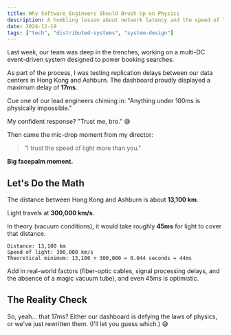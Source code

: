 ```yaml
---
title: Why Software Engineers Should Brush Up on Physics
description: A humbling lesson about network latency and the speed of light in distributed systems
date: 2024-12-19
tags: ["tech", "distributed-systems", "system-design"]
---
```


Last week, our team was deep in the trenches, working on a multi-DC event-driven system designed to power booking searches.

As part of the process, I was testing replication delays between our data centers in Hong Kong and Ashburn. The dashboard proudly displayed a maximum delay of **17ms**.

Cue one of our lead engineers chiming in: "Anything under 100ms is physically impossible."

My confident response? "Trust me, bro." 😅

Then came the mic-drop moment from my director:

> "I trust the speed of light more than you."

**Big facepalm moment.**

## Let's Do the Math

The distance between Hong Kong and Ashburn is about **13,100 km**.

Light travels at **300,000 km/s**.

In theory (vacuum conditions), it would take roughly **45ms** for light to cover that distance.

```
Distance: 13,100 km
Speed of light: 300,000 km/s
Theoretical minimum: 13,100 ÷ 300,000 = 0.044 seconds = 44ms
```

Add in real-world factors (fiber-optic cables, signal processing delays, and the absence of a magic vacuum tube), and even 45ms is optimistic.

## The Reality Check

So, yeah... that 17ms? Either our dashboard is defying the laws of physics, or we've just rewritten them. (I'll let you guess which.) 😅